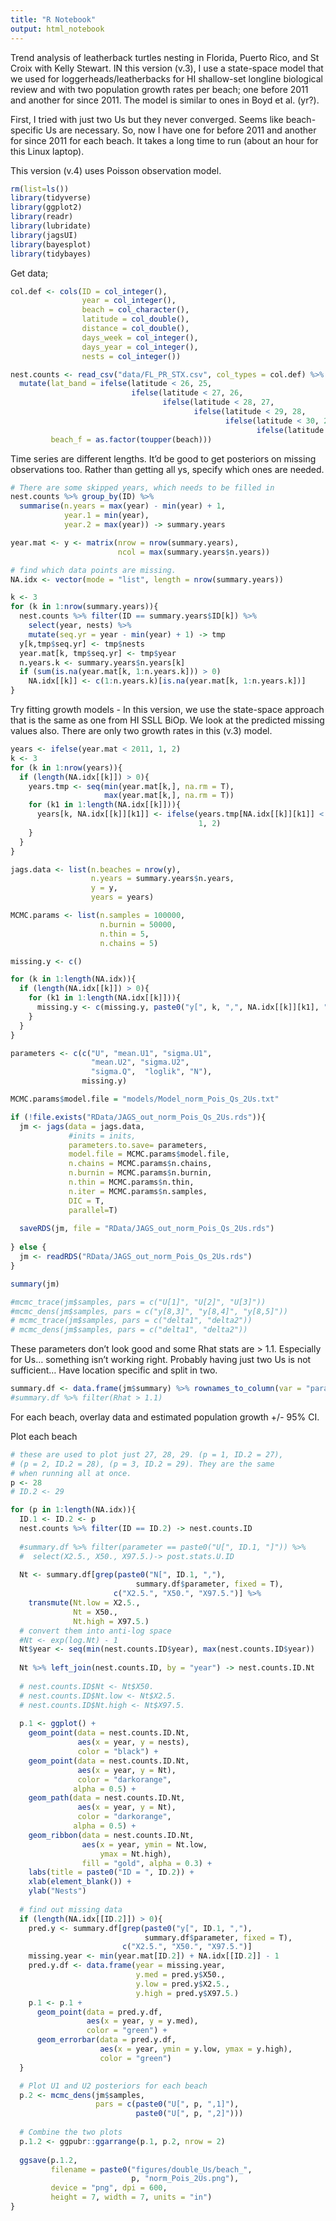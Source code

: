 ```yaml
---
title: "R Notebook"
output: html_notebook
---
```


Trend analysis of leatherback turtles nesting in Florida, Puerto Rico, and St Croix with Kelly Stewart. IN this version (v.3), I use a state-space model that we used for loggerheads/leatherbacks for HI shallow-set longline biological review and with two population growth rates per beach; one before 2011 and another for since 2011. The model is similar to ones in Boyd et al. (yr?). 

First, I tried with just two Us but they never converged. Seems like beach-specific Us are necessary. So, now I have one for before 2011 and another for since 2011 for each beach. It takes a long time to run (about an hour for this Linux laptop). 

This version (v.4) uses Poisson observation model.

```r
rm(list=ls())
library(tidyverse)
library(ggplot2)
library(readr)
library(lubridate)
library(jagsUI)
library(bayesplot)
library(tidybayes)
```

Get data;

```r
col.def <- cols(ID = col_integer(),
                year = col_integer(),
                beach = col_character(),
                latitude = col_double(),
                distance = col_double(),
                days_week = col_integer(),
                days_year = col_integer(),
                nests = col_integer())

nest.counts <- read_csv("data/FL_PR_STX.csv", col_types = col.def) %>% 
  mutate(lat_band = ifelse(latitude < 26, 25,
                           ifelse(latitude < 27, 26,
                                  ifelse(latitude < 28, 27,
                                         ifelse(latitude < 29, 28,
                                                ifelse(latitude < 30, 29,
                                                       ifelse(latitude < 31, 30)))))),
         beach_f = as.factor(toupper(beach)))

```

Time series are different lengths. It'd be good to get posteriors on missing observations too. Rather than getting all ys, specify which ones are needed. 

```r
# There are some skipped years, which needs to be filled in
nest.counts %>% group_by(ID) %>%
  summarise(n.years = max(year) - min(year) + 1,
            year.1 = min(year),
            year.2 = max(year)) -> summary.years

year.mat <- y <- matrix(nrow = nrow(summary.years), 
                        ncol = max(summary.years$n.years))

# find which data points are missing.
NA.idx <- vector(mode = "list", length = nrow(summary.years))

k <- 3
for (k in 1:nrow(summary.years)){
  nest.counts %>% filter(ID == summary.years$ID[k]) %>%
    select(year, nests) %>% 
    mutate(seq.yr = year - min(year) + 1) -> tmp
  y[k,tmp$seq.yr] <- tmp$nests
  year.mat[k, tmp$seq.yr] <- tmp$year
  n.years.k <- summary.years$n.years[k]
  if (sum(is.na(year.mat[k, 1:n.years.k])) > 0)
    NA.idx[[k]] <- c(1:n.years.k)[is.na(year.mat[k, 1:n.years.k])]
}
```

Try fitting growth models - In this version, we use the state-space approach that is the same as one from HI SSLL BiOp. We look at the predicted missing values also. There are only two growth rates in this (v.3) model. 

```r
years <- ifelse(year.mat < 2011, 1, 2)
k <- 3
for (k in 1:nrow(years)){
  if (length(NA.idx[[k]]) > 0){
    years.tmp <- seq(min(year.mat[k,], na.rm = T),
                     max(year.mat[k,], na.rm = T))
    for (k1 in 1:length(NA.idx[[k]])){
      years[k, NA.idx[[k]][k1]] <- ifelse(years.tmp[NA.idx[[k]][k1]] < 2011,
                                          1, 2)
    }
  }
}

jags.data <- list(n.beaches = nrow(y),
                  n.years = summary.years$n.years,
                  y = y,
                  years = years)

MCMC.params <- list(n.samples = 100000,
                    n.burnin = 50000,
                    n.thin = 5,
                    n.chains = 5)

missing.y <- c()

for (k in 1:length(NA.idx)){
  if (length(NA.idx[[k]]) > 0){
    for (k1 in 1:length(NA.idx[[k]])){
      missing.y <- c(missing.y, paste0("y[", k, ",", NA.idx[[k]][k1], "]"))
    }
  }
}

parameters <- c(c("U", "mean.U1", "sigma.U1",
                  "mean.U2", "sigma.U2",
                  "sigma.Q",  "loglik", "N"),
                missing.y)

MCMC.params$model.file = "models/Model_norm_Pois_Qs_2Us.txt"

if (!file.exists("RData/JAGS_out_norm_Pois_Qs_2Us.rds")){
  jm <- jags(data = jags.data,
             #inits = inits,
             parameters.to.save= parameters,
             model.file = MCMC.params$model.file,
             n.chains = MCMC.params$n.chains,
             n.burnin = MCMC.params$n.burnin,
             n.thin = MCMC.params$n.thin,
             n.iter = MCMC.params$n.samples,
             DIC = T, 
             parallel=T)
  
  saveRDS(jm, file = "RData/JAGS_out_norm_Pois_Qs_2Us.rds")
  
} else {
  jm <- readRDS("RData/JAGS_out_norm_Pois_Qs_2Us.rds")
}

summary(jm)

#mcmc_trace(jm$samples, pars = c("U[1]", "U[2]", "U[3]"))
#mcmc_dens(jm$samples, pars = c("y[8,3]", "y[8,4]", "y[8,5]"))
# mcmc_trace(jm$samples, pars = c("delta1", "delta2"))
# mcmc_dens(jm$samples, pars = c("delta1", "delta2"))

```

These parameters don't look good and some Rhat stats are > 1.1.  Especially for Us... something isn't working right. Probably having just two Us is not sufficient... Have location specific and split in two. 

```r
summary.df <- data.frame(jm$summary) %>% rownames_to_column(var = "parameter") 
#summary.df %>% filter(Rhat > 1.1)
```


For each beach, overlay data and estimated population growth +/- 95% CI.

Plot each beach 
```r
# these are used to plot just 27, 28, 29. (p = 1, ID.2 = 27),
# (p = 2, ID.2 = 28), (p = 3, ID.2 = 29). They are the same
# when running all at once. 
p <- 28
# ID.2 <- 29

for (p in 1:length(NA.idx)){
  ID.1 <- ID.2 <- p
  nest.counts %>% filter(ID == ID.2) -> nest.counts.ID
  
  #summary.df %>% filter(parameter == paste0("U[", ID.1, "]")) %>%
  #  select(X2.5., X50., X97.5.)-> post.stats.U.ID 
  
  Nt <- summary.df[grep(paste0("N[", ID.1, ","), 
                            summary.df$parameter, fixed = T),
                       c("X2.5.", "X50.", "X97.5.")] %>%
    transmute(Nt.low = X2.5.,
              Nt = X50.,
              Nt.high = X97.5.)
  # convert them into anti-log space
  #Nt <- exp(log.Nt) - 1
  Nt$year <- seq(min(nest.counts.ID$year), max(nest.counts.ID$year))
  
  Nt %>% left_join(nest.counts.ID, by = "year") -> nest.counts.ID.Nt
  
  # nest.counts.ID$Nt <- Nt$X50.
  # nest.counts.ID$Nt.low <- Nt$X2.5.
  # nest.counts.ID$Nt.high <- Nt$X97.5.
  
  p.1 <- ggplot() + 
    geom_point(data = nest.counts.ID.Nt,
               aes(x = year, y = nests),
               color = "black") + 
    geom_point(data = nest.counts.ID.Nt,
               aes(x = year, y = Nt),
               color = "darkorange",
              alpha = 0.5) +     
    geom_path(data = nest.counts.ID.Nt,
               aes(x = year, y = Nt),
               color = "darkorange",
              alpha = 0.5) + 
    geom_ribbon(data = nest.counts.ID.Nt,
                aes(x = year, ymin = Nt.low, 
                    ymax = Nt.high),
                fill = "gold", alpha = 0.3) +
    labs(title = paste0("ID = ", ID.2)) + 
    xlab(element_blank()) + 
    ylab("Nests")
  
  # find out missing data
  if (length(NA.idx[[ID.2]]) > 0){
    pred.y <- summary.df[grep(paste0("y[", ID.1, ","), 
                              summary.df$parameter, fixed = T),
                         c("X2.5.", "X50.", "X97.5.")]
    missing.year <- min(year.mat[ID.2]) + NA.idx[[ID.2]] - 1
    pred.y.df <- data.frame(year = missing.year,
                            y.med = pred.y$X50.,
                            y.low = pred.y$X2.5.,
                            y.high = pred.y$X97.5.)
    p.1 <- p.1 + 
      geom_point(data = pred.y.df,
                 aes(x = year, y = y.med),
                 color = "green") + 
      geom_errorbar(data = pred.y.df,
                    aes(x = year, ymin = y.low, ymax = y.high),
                    color = "green")
  }

  # Plot U1 and U2 posteriors for each beach
  p.2 <- mcmc_dens(jm$samples, 
                   pars = c(paste0("U[", p, ",1]"), 
                            paste0("U[", p, ",2]")))
  
  # Combine the two plots
  p.1.2 <- ggpubr::ggarrange(p.1, p.2, nrow = 2)
  
  ggsave(p.1.2, 
         filename = paste0("figures/double_Us/beach_", 
                           p, "norm_Pois_2Us.png"),
         device = "png", dpi = 600,
         height = 7, width = 7, units = "in")
}

```



